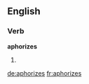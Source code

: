 ==English==

===Verb===
'''aphorizes'''

# {{third-person singular of|aphorize}}


[[de:aphorizes]]
[[fr:aphorizes]]